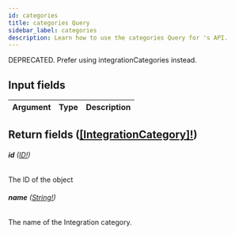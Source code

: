 ```yaml
---
id: categories
title: categories Query
sidebar_label: categories
description: Learn how to use the categories Query for 's API.
---
```


DEPRECATED. Prefer using integrationCategories instead.

## Input fields

| Argument | Type | Description |
| -------- | ---- | ----------- |

## Return fields ([[IntegrationCategory]!](api/schema/object/IntegrationCategory.mdx))

###### <b>id</b> ([ID!](api/schema/scalar/ID.mdx))

The ID of the object

###### <b>name</b> ([String!](api/schema/scalar/String.mdx))

The name of the Integration category.
